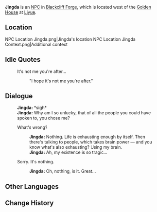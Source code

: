 {{Character Infobox
|region           = Liyue
|image            = NPC Jingda.png
|affiliation      = Blackcliff Forge
|title            = Worker, Blackcliff Forge
|type             = NPC
}}
'''Jingda''' is an [[NPC]] in [[Blackcliff Forge]], which is located west of the [[Golden House]] at [[Liyue]].

==Location==
<gallery>
NPC Location Jingda.png|Jingda's location
NPC Location Jingda Context.png|Additional context
</gallery>
<!--
==Profile==
''(To be added.)''

===Personality===
''(To be added.)''

===Appearance===
''(To be added.)''
-->
==Idle Quotes==
{{Dialogue start}}
: {{DIcon|Idle}} It's not me you're after...
:: {{A|VO Jingda 01.ogg}} "I hope it's not me you're after."
{{Dialogue end}}

==Dialogue==
{{Dialogue start}}
:'''Jingda:''' *sigh*
:'''Jingda:''' Why am I so unlucky, that of all the people you could have spoken to, you chose me?
:{{DIcon}} What's wrong?
::'''Jingda:''' Nothing. Life is exhausting enough by itself. Then there's talking to people, which takes brain power &mdash; and you know what's also exhausting? Using my brain.
::'''Jingda:''' Ah, my existence is so tragic...
:{{DIcon}} Sorry. It's nothing.
::'''Jingda:''' Oh, nothing, is it. Great...
{{Dialogue end}}

==Other Languages==
{{Other Languages
|default_hidden = 1
|en      = Jingda
|zhs     = 竟达
|zhs_rm  = Jìngdá
|zht     = 竟達
|zht_rm  = Jìngdá
|ja      = 竟達
|ja_rm   = Kyoutatsu{{Assumed}}
|ko      = 경달
|ko_rm   = Gyeongdal
|es      = Jingda
|fr      = Jingda
|ru      = Цзин Да
|th      = Jingda
|vi      = Jingda
|de      = Jingda
|id      = Jingda
|pt      = Jingda
|tr      = Jingda
|it      = Jingda
}}

==Change History==
{{Change History|1.0}}